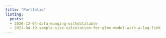 ```yaml
---
title: "Portfolio"
listing:
  posts:
  - 2020-12-04-data-munging-withdatatable
  - 2021-04-19-sample-size-calculation-for-glmm-model-with-a-log-link
---
```


